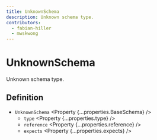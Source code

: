 ```yaml
---
title: UnknownSchema
description: Unknown schema type.
contributors:
  - fabian-hiller
  - mwskwong
---
```



# UnknownSchema

Unknown schema type.

## Definition

- `UnknownSchema` <Property {...properties.BaseSchema} />
  - `type` <Property {...properties.type} />
  - `reference` <Property {...properties.reference} />
  - `expects` <Property {...properties.expects} />
